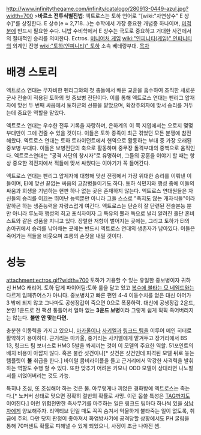 http://www.infinitythegame.com/infinity/catalogo/280913-0449-azul.jpg?width=700
>'''바르소 전투식별진법''': 엑트로스는 토하 언어로 "[wiki:"자연상수" E 상수]"를 상징한다. E 상수(e ≈ 2,718...)는 수학에서 가장 중요한 개념중 하나이며, [[미적분]]에 반드시 필요한 수다. 니밥 수비학에서 E 상수는 극도로 중요하고 거대한 사건에서의 절대적인 승리를 의미한다.
Ectros. [[미니어처 게임]] [[wiki:"인피니티(게임)" 인피니티]]의 외계인 진영 [[wiki:"토하(인피니티)" 토하]] 소속 베테랑부대.
[[목차]]
= 배경 스토리 =
엑트로스 연대는 무자비한 펜리그와의 첫 충돌에서 배운 교훈을 흡수하여 조직한 새로운 군사 전술이 적용된 토하의 첫 중보병 전단이다. 이를 통해 엑트로스 연대는 펜리그 압재자에 맞선 두 번째 싸움에서 토하군의 선봉을 맡았으며, 확장주의자에 맞서 승리를 거두는데 중요한 역할을 맡았다.

엑트로스 연대는 우수한 전투 기록을 자랑하며, 은하계의 이 쪽 지엽에서는 오로지 몇몇 부대만이 그에 견줄 수 있을 것이다. 이들은 토하 종족이 최근 겪었던 모든 분쟁에 참전해왔다. 엑트로스 연대는 토하 트라이던트에서 현역으로 활동하는 부대 중 가장 오래된 중보병 부대다. 이들은 보병전단의 축으로 활동하며 중무장 돌격부대의 중핵으로 움직인다. 엑트로스연대는 "공격 사단의 창시자"로 유명하며, 그들의 공훈을 이야기 할 때는 항상 중요한 격전지에서 적들에 맞서 싸웠다는 이야기가 꼭 들어간다.

엑트로스 연대는 펜리그 압제자에 대항해 맞선 전쟁에서 가장 위대한 승리를 이뤄낸 이들이며, EI에 맞선 끝없는 싸움의 고참병들이기도 하다. 토하 식민지와 행성 중에 이들의 싸움과 희생을 기념하는 현판 하나 없는 곳은 존재하지 않는다. 엑트로스 연대원들은 자신들의 승리를 이끄는 뛰어난 능력뿐만 아니라 그들 스스로 "죽지도 않는 개자식들"이라 말하곤 하는 생존능력을 자랑스럽게 여긴다. 엑트로스는 단순히 잘 단련된 전술본능 뿐만 아니라 루노하 행성의 최고 포식자이자 그 특유의 뿔과 독으로 널리 알려진 홀단 혼비스트와 같은 성품을 지니고 있다. 장렬한 저항이 벌어지는 곳에는, 그리고 토하가 EI의 손아귀에서 승리를 낚아채는 곳에는 반드시 엑트로스 연대의 생존자가 남아있다. 이들은 죽어가는 적들을 비웃으며 조롱의 손짓을 내밀 것이다.
= 성능 =
attachment:ectros.gif?width=700
토하가 기용할 수 있는 유일한 중보병이자 귀하신 HMG 캐리어. 토하 답게 파이어팀:토하 룰을 달고 있고 [[니마 사타르|복수에 불타는 모 네임드]]와는 다르게 임페츄어스가 아니다. 중보병치고 빠른 편인 4-4 이동수치를 얻은 대신 아머가 3 밖에 되지 않고  그나마도 공생장갑이 죽으면 0으로 폭풍하락. 대신에 공생장갑 2운드, 본인 1운드로 전 팩션 통틀어서 얼마 없는 '''3운드 보병'''이라 그렇게 쉽게 휙휙 죽어버리지는 않는다. '''불만 안 맞는다면.'''

충분한 이동력을 가지고 있으니, [[마카울]]이나 [[사키엘(인피니티)|사키엘]]과 [[링크드 팀]]을 이루어 메인 히터로 활약하기 용이하다. 근거리는 마카울, 중거리는 사키엘에게 맡겨두고 장거리에서 BS 13, 링크드 팀 보너스로 HMG 5발을 쏴제끼는 것이 이 모델의 주요한 역할. 51포인트의 배치 비용이 아깝지 않다. 혹은 불칸 샷건이나[* 샷건은 샷건인데 피격된 모델 뒤로 놓는 템플릿이 '''불''' 취급을 한다.] 바이럴 콤비라이플을 들고 근거리에서 막강한 사격력을 발휘하는 역할도 수행 할 수 있다. 또한 맞추기 어려운 카모나 ODD 모델이 상대라면 나노펄서를 끼얹어버리는 것도 가능.

특히나 조심, 또 조심해야 하는 것은 불. 아무렇게나 끼얹은 경화방에 엑트로스는 죽는다.[* 노커버 상태로 맞으면 정확히 절반의 확률로 사망. 이런 몹쓸 특성은 [[고르고스|TAG]]까지도 이어진다.] 이런 위험천만한 즉사무기를 마주하는 일은 링크드 팀마다 하나씩 있을 [[마카울|상남자]]에게 양보해주자. 리액티브 턴일 때도 꼭꼭 숨겨서 억울하게 불타죽는 일이 없도록, 취급에 주의. 다만 닷지 판정이 좋아져서 화염방사기에 공격당할 상황에서도 PH 굴림을 통해 70퍼센트 확률로 피해낼 수 있게 되었으니, 사정이 조금 나아진 셈.

